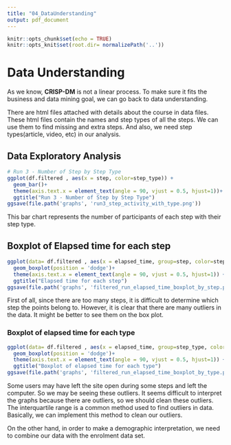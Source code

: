 ```yaml
---
title: "04_DataUnderstanding"
output: pdf_document
---
```


```r
knitr::opts_chunk$set(echo = TRUE)
knitr::opts_knit$set(root.dir= normalizePath('..'))
```

# Data Understanding

As we know, **CRISP-DM** is not a linear process. To make sure it fits the business and data mining goal, we can go back to data understanding.

There are html files attached with details about the course in data files. These html files contain the names and step types of all the steps. We can use them to find missing and extra steps. And also, we need step types(article, video, etc) in our analysis.


##  Data Exploratory Analysis


```r
# Run 3 - Number of Step by Step Type
ggplot(df.filtered , aes(x = step, color=step_type)) +
  geom_bar()+
  theme(axis.text.x = element_text(angle = 90, vjust = 0.5, hjust=1))+
  ggtitle("Run 3 - Number of Step by Step Type") 
ggsave(file.path('graphs', 'run3_step_activity_with_type.png'))
```

This bar chart represents the number of participants of each step with their step type. 


## Boxplot of Elapsed time for each step


```r
ggplot(data= df.filtered , aes(x = elapsed_time, group=step, color=step)) +
  geom_boxplot(position = 'dodge')+
  theme(axis.text.x = element_text(angle = 90, vjust = 0.5, hjust=1)) +
  ggtitle("Elapsed time for each step")
ggsave(file.path('graphs', 'filtered_run_elapsed_time_boxplot_by_step.png'))

```
First of all, since there are too many steps, it is difficult to determine which step the points belong to. However, it is clear that there are many outliers in the data. It might be better to see them on the box plot.


### Boxplot of elapsed time for each type

```r
ggplot(data= df.filtered , aes(x = elapsed_time, group=step_type, color=step_type)) +
  geom_boxplot(position = 'dodge')+
  theme(axis.text.x = element_text(angle = 90, vjust = 0.5, hjust=1)) +
  ggtitle("Boxplot of elapsed time for each type")
ggsave(file.path('graphs', 'filtered_run_elapsed_time_boxplot_by_type.png'))

```

Some users may have left the site open during some steps and left the computer. So we may be seeing these outliers. It seems difficult to interpret the graphs because there are outliers, so we should clean these outliers. The interquartile range is a common method used to find outliers in data. Basically, we can implement this method to clean our outliers.

On the other hand, in order to make a demographic interpretation, we need to combine our data with the enrolment data set.

